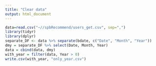 ```yaml
---
title: "Clear data"
output: html_document
---
```


```r
data=read.csv("~//spbRecommend/users_get.csv", sep=",")
library(tidyr)
library(dplyr)
separate_DF <- data %>% separate(bdate, c("Date", "Month", "Year"))
dmy = separate_DF %>% select(Date, Month, Year)
data = cbind(data, dmy)
with_year = filter(data, Year > 0)
write.csv(with_year, "only_year.csv")
```

